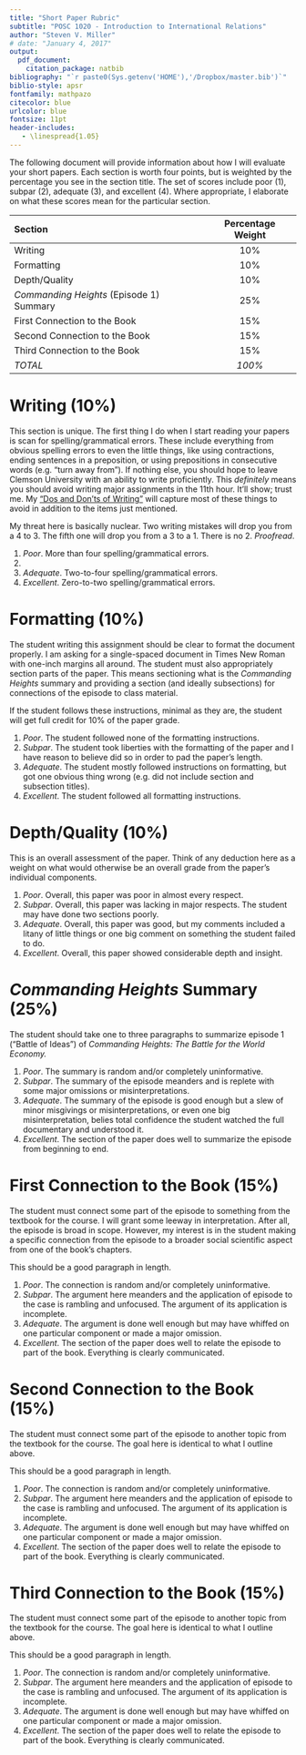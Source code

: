 ```yaml
---
title: "Short Paper Rubric"
subtitle: "POSC 1020 - Introduction to International Relations"
author: "Steven V. Miller"
# date: "January 4, 2017"
output: 
  pdf_document:
    citation_package: natbib
bibliography: "`r paste0(Sys.getenv('HOME'),'/Dropbox/master.bib')`"
biblio-style: apsr
fontfamily: mathpazo
citecolor: blue
urlcolor: blue
fontsize: 11pt
header-includes:
   - \linespread{1.05}
---
```


The following document will provide information about how I will evaluate your short papers. Each section is worth four points, but is weighted by the percentage you see in the section title. The set of scores include poor (1), subpar (2), adequate (3), and excellent (4). Where appropriate, I elaborate on what these scores mean for the particular section.

| Section | Percentage Weight |
|:--------|:-----------------:|
| Writing | 10% |
| Formatting | 10% |
| Depth/Quality | 10% |
| *Commanding Heights* (Episode 1) Summary | 25% |
| First Connection to the Book | 15% |
| Second Connection to the Book | 15% |
| Third Connection to the Book | 15% |
| *TOTAL* | *100%* |

# Writing (10%)

This section is unique. The first thing I do when I start reading your papers is scan for spelling/grammatical errors. These include everything from obvious spelling errors to even the little things, like using contractions, ending sentences in a preposition, or using prepositions in consecutive words (e.g. "turn away from"). If nothing else, you should hope to leave Clemson University with an ability to write proficiently. This *definitely* means you should avoid writing major assignments in the 11th hour. It'll show; trust me. My ["Dos and Don'ts of Writing"](http://svmiller.com/blog/2015/06/dos-and-donts-of-writing-for-students/) will capture most of these things to avoid in addition to the items just mentioned.

<!-- I will also attach citation errors to this rubric. I want @apsa2006apsa citation format. Each citation error, including footnote/endnote citations, will count as an "error" here. -->

My threat here is basically nuclear. Two writing mistakes will drop you from a 4 to 3. The fifth one will drop you from a 3 to a 1. There is no 2. *Proofread*.

1. *Poor*. More than four spelling/grammatical errors.
2.
3. *Adequate*. Two-to-four spelling/grammatical errors.
4. *Excellent*. Zero-to-two spelling/grammatical errors.

# Formatting (10%)

The student writing this assignment should be clear to format the document properly. I am asking for a single-spaced document in Times New Roman with one-inch margins all around. The student must also appropriately section parts of the paper. This means sectioning what is the *Commanding Heights* summary and providing a section (and ideally subsections) for connections of the episode to class material.

If the student follows these instructions, minimal as they are, the student will get full credit for 10% of the paper grade.

1. *Poor*. The student followed none of the formatting instructions.
2. *Subpar*. The student took liberties with the formatting of the paper and I have reason to believe did so in order to pad the paper's length.
3. *Adequate*. The student mostly followed instructions on formatting, but got one obvious thing wrong (e.g. did not include section and subsection titles).
4. *Excellent*. The student followed all formatting instructions.

# Depth/Quality (10%)

This is an overall assessment of the paper. Think of any deduction here as a weight on what would otherwise be an overall grade from the paper's individual components.

1. *Poor*.  Overall, this paper was poor in almost every respect.
2. *Subpar*. Overall, this paper was lacking in major respects. The student may have done two sections poorly.
3. *Adequate*. Overall, this paper was good, but my comments included a litany of little things or one big comment on something the student failed to do.
4. *Excellent*. Overall, this paper showed considerable depth and insight.


<!-- # Introduction (10%) -->

<!-- 1. *Poor*. The introduction is random and/or completely uninformative. This score may also be reserved for when the professor can tell this section was written last and without any regard for how well it fits with the other sections. -->
<!-- 2. *Subpar*. The introduction section is informative enough but  might have benefited from some additional context or demonstrates some major confusion in what the paper proposes to do. -->
<!-- 3. *Adequate*. The introduction section is informative enough but might drag on too long or might demonstrate some minor confusion about what the paper proposes to do. -->
<!-- 4. *Excellent*. The introduction section is informative and says what it needs to say in as few words. The introduction is neither too short (i.e. leaving off important details) nor too long (i.e. meanders on too long for which redundancy is a device to pad the word count). -->

# *Commanding Heights* Summary (25%)

The student should take one to three paragraphs to summarize episode 1 ("Battle of Ideas") of *Commanding Heights: The Battle for the World Economy.*

1. *Poor*. The summary is random and/or completely uninformative. 
2. *Subpar*. The summary of the episode meanders and is replete with some major omissions or misinterpretations.
3. *Adequate*. The summary of the episode is good enough but a slew of minor misgivings or misinterpretations, or even one big misinterpretation, belies total confidence the student watched the full documentary and understood it.
4. *Excellent*. The section of the paper does well to summarize the episode from beginning to end.

# First Connection to the Book (15%)

The student must connect some part of the episode to something from the textbook for the course. I will grant some leeway in interpretation. After all, the episode is broad in scope. However, my interest is in the student making a specific connection from the episode to a broader social scientific aspect from one of the book's chapters.

This should be a good paragraph in length.

1. *Poor*. The connection is random and/or completely uninformative. 
2. *Subpar*. The argument here meanders and the application of episode to the case is rambling and unfocused. The argument of its application is incomplete.
3. *Adequate*. The argument is done well enough but may have whiffed on one particular component or made a major omission.
4. *Excellent*. The section of the paper does well to relate the episode to part of the book. Everything is clearly communicated.


# Second Connection to the Book (15%)

The student must connect some part of the episode to another topic from the textbook for the course. The goal here is identical to what I outline above.

This should be a good paragraph in length.

1. *Poor*. The connection is random and/or completely uninformative. 
2. *Subpar*. The argument here meanders and the application of episode to the case is rambling and unfocused. The argument of its application is incomplete.
3. *Adequate*. The argument is done well enough but may have whiffed on one particular component or made a major omission.
4. *Excellent*. The section of the paper does well to relate the episode to part of the book. Everything is clearly communicated.

# Third Connection to the Book (15%)

The student must connect some part of the episode to another topic from the textbook for the course. The goal here is identical to what I outline above.

This should be a good paragraph in length.

1. *Poor*. The connection is random and/or completely uninformative. 
2. *Subpar*. The argument here meanders and the application of episode to the case is rambling and unfocused. The argument of its application is incomplete.
3. *Adequate*. The argument is done well enough but may have whiffed on one particular component or made a major omission.
4. *Excellent*. The section of the paper does well to relate the episode to part of the book. Everything is clearly communicated.